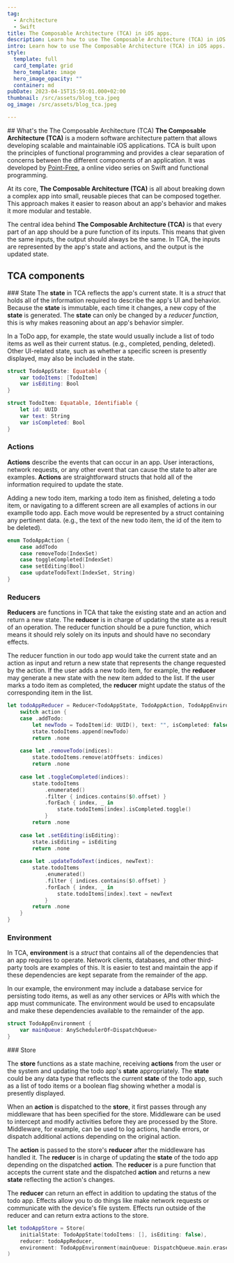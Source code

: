 ```yaml
---
tag:
  - Architecture
  - Swift
title: The Composable Architecture (TCA) in iOS apps.
description: Learn how to use The Composable Architecture (TCA) in iOS apps.
intro: Learn how to use The Composable Architecture (TCA) in iOS apps.
style:
  template: full
  card_template: grid
  hero_template: image
  hero_image_opacity: ""
  container: md
pubDate: 2023-04-15T15:59:01.000+02:00
thumbnail: /src/assets/blog_tca.jpeg
og_image: /src/assets/blog_tca.jpeg

---
```

## What's the The Composable Architecture (TCA)
**The Composable Architecture (TCA)** is a modern software architecture pattern that allows developing scalable and maintainable iOS applications. TCA is built upon the principles of functional programming and provides a clear separation of concerns between the different components of an application. It was developed by [Point-Free](https://www.pointfree.co/collections/composable-architecture), a online video series on Swift and functional programming.


At its core, **The Composable Architecture (TCA)** is all about breaking down a complex app into small, reusable pieces that can be composed together. This approach makes it easier to reason about an app's behavior and makes it more modular and testable.

The central idea behind **The Composable Architecture (TCA)** is that every part of an app should be a pure function of its inputs. This means that given the same inputs, the output should always be the same. In TCA, the inputs are represented by the app's state and actions, and the output is the updated state.

## TCA components

### State
The **state** in TCA reflects the app's current state. It is a *struct* that holds all of the information required to describe the app's UI and behavior. Because the **state** is immutable, each time it changes, a new copy of the **state** is generated. The **state** can only be changed by a *reducer function*, this is why makes reasoning about an app's behavior simpler.

In a ToDo app, for example, the state would usually include a list of todo items as well as their current status. (e.g., completed, pending, deleted). Other UI-related state, such as whether a specific screen is presently displayed, may also be included in the state.

```swift
struct TodoAppState: Equatable {
    var todoItems: [TodoItem]
    var isEditing: Bool
}

struct TodoItem: Equatable, Identifiable {
    let id: UUID
    var text: String
    var isCompleted: Bool
}
```

### Actions
**Actions** describe the events that can occur in an app. User interactions, network requests, or any other event that can cause the state to alter are examples. **Actions** are straightforward structs that hold all of the information required to update the state.

Adding a new todo item, marking a todo item as finished, deleting a todo item, or navigating to a different screen are all examples of actions in our examplle todo app. Each move would be represented by a struct containing any pertinent data. (e.g., the text of the new todo item, the id of the item to be deleted).


```swift
enum TodoAppAction {
    case addTodo
    case removeTodo(IndexSet)
    case toggleCompleted(IndexSet)
    case setEditing(Bool)
    case updateTodoText(IndexSet, String)
}
```
### Reducers

**Reducers** are functions in TCA that take the existing state and an action and return a new state. The **reducer** is in charge of updating the state as a result of an operation. The reducer function should be a pure function, which means it should rely solely on its inputs and should have no secondary effects.

The reducer function in our todo app would take the current state and an action as input and return a new state that represents the change requested by the action. If the user adds a new todo item, for example, the **reducer** may generate a new state with the new item added to the list. If the user marks a todo item as completed, the **reducer** might update the status of the corresponding item in the list.

```swift
let todoAppReducer = Reducer<TodoAppState, TodoAppAction, TodoAppEnvironment> { state, action, environment in
    switch action {
    case .addTodo:
        let newTodo = TodoItem(id: UUID(), text: "", isCompleted: false)
        state.todoItems.append(newTodo)
        return .none
        
    case let .removeTodo(indices):
        state.todoItems.remove(atOffsets: indices)
        return .none
        
    case let .toggleCompleted(indices):
        state.todoItems
            .enumerated()
            .filter { indices.contains($0.offset) }
            .forEach { index, _ in
                state.todoItems[index].isCompleted.toggle()
            }
        return .none
        
    case let .setEditing(isEditing):
        state.isEditing = isEditing
        return .none
        
    case let .updateTodoText(indices, newText):
        state.todoItems
            .enumerated()
            .filter { indices.contains($0.offset) }
            .forEach { index, _ in
                state.todoItems[index].text = newText
            }
        return .none
    }
}
```
### Environment
In TCA, **environment** is a *struct* that contains all of the dependencies that an app requires to operate. Network clients, databases, and other third-party tools are examples of this. It is easier to test and maintain the app if these dependencies are kept separate from the remainder of the app.

In our example, the environment may include a database service for persisting todo items, as well as any other services or APIs with which the app must communicate. The environment would be used to encapsulate and make these dependencies available to the remainder of the app.

```swift
struct TodoAppEnvironment {
    var mainQueue: AnySchedulerOf<DispatchQueue>
}
```


### Store

The **store** functions as a state machine, receiving **actions** from the user or the system and updating the todo app's **state** appropriately. The **state** could be any data type that reflects the current **state** of the todo app, such as a list of todo items or a boolean flag showing whether a modal is presently displayed.

When an **action** is dispatched to the **store**, it first passes through any middleware that has been specified for the store. Middleware can be used to intercept and modify activities before they are processed by the Store. Middleware, for example, can be used to log actions, handle errors, or dispatch additional actions depending on the original action.


The **action** is passed to the store's **reducer** after the middleware has handled it. The **reducer** is in charge of updating the **state** of the todo app depending on the dispatched **action**. The **reducer** is a pure function that accepts the current state and the dispatched **action** and returns a new **state** reflecting the action's changes.

The **reducer** can return an effect in addition to updating the status of the todo app. Effects allow you to do things like make network requests or communicate with the device's file system. Effects run outside of the reducer and can return extra actions to the store.

```swift
let todoAppStore = Store(
    initialState: TodoAppState(todoItems: [], isEditing: false),
    reducer: todoAppReducer,
    environment: TodoAppEnvironment(mainQueue: DispatchQueue.main.eraseToAnyScheduler())
)
```
